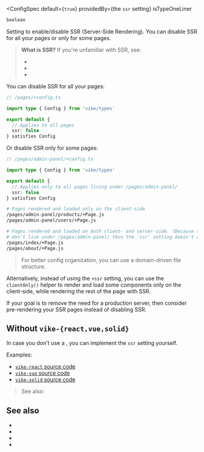 
<ConfigSpec
  default={<code>true</code>}
  providedBy={<ProvidedBy>the <code>ssr</code> setting</ProvidedBy>}
  isTypeOneLiner
>
```ts
boolean
```
</ConfigSpec>

Setting to enable/disable SSR (Server-Side Rendering). You can disable SSR for all your pages or only for some pages.

> **What is SSR?** If you're unfamiliar with SSR, see:
> - <Link href="/what-is-SSR-and-SPA" />
> - <Link href="/SSR-vs-SPA" />
> - <Link href="/pre-rendering#ssg-vs-ssr" />


You can disable SSR for all your pages:

```ts
// /pages/+config.ts

import type { Config } from 'vike/types'

export default {
  // Applies to all pages
  ssr: false
} satisfies Config
```

Or disable SSR only for some pages:

```ts
// /pages/admin-panel/+config.ts

import type { Config } from 'vike/types'

export default {
  // Applies only to all pages living under /pages/admin-panel/
  ssr: false
} satisfies Config
```

```bash
# Pages rendered and loaded only on the client-side
/pages/admin-panel/products/+Page.js
/pages/admin-panel/users/+Page.js

# Pages rendered and loaded on both client- and server-side. (Because they
# don't live under /pages/admin-panel/ thus the `ssr` setting doesn't apply.)
/pages/index/+Page.js
/pages/about/+Page.js
```

> For better config organization, you can use a <Link href="/routing#domain-driven-file-structure">domain-driven file structure</Link>.

Alternatively, instead of using the `+ssr` setting, you can use the <Link href="/clientOnly">`clientOnly()`</Link> helper to render and load some components only on the client-side, while rendering the rest of the page with SSR.

If your goal is to remove the need for a production server, then consider <Link href="/pre-rendering">pre-rendering your SSR pages</Link> instead of disabling SSR.


## Without `vike-{react,vue,solid}`

In case you don't use a <UiFrameworkExtension />, you can implement the `ssr` setting yourself.

Examples:
 - [`vike-react` source code](https://github.com/vikejs/vike-react/blob/main/packages/vike-react)
 - [`vike-vue` source code](https://github.com/vikejs/vike-vue/blob/main/packages/vike-vue)
 - [`vike-solid` source code](https://github.com/vikejs/vike-solid/blob/main/vike-solid)

> See also: <Link href="/render-modes" />


## See also

- <Link href="/pre-rendering" />
- <Link href="/stream" />
- <Link href="/SSR-vs-SPA" />
- <Link href="/what-is-SSR-and-SPA" />
